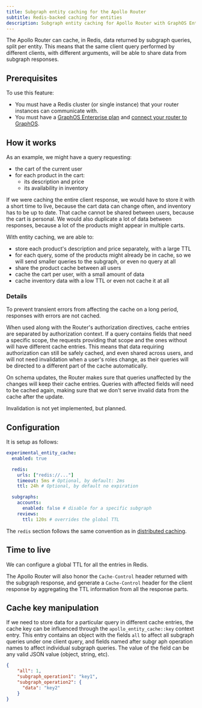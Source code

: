 ```yaml
---
title: Subgraph entity caching for the Apollo Router
subtitle: Redis-backed caching for entities
description: Subgraph entity caching for Apollo Router with GraphOS Enterprise. Cache and reuse individual entities across queries
---
```


<EnterpriseFeature />

The Apollo Router can cache, in Redis, data returned by subgraph queries, split per entity. This means that the same client query performed by different clients, with different arguments, will be able to share data from subgraph responses.

## Prerequisites

To use this feature:

- You must have a Redis cluster (or single instance) that your router instances can communicate with.
- You must have a [GraphOS Enterprise plan](https://www.apollographql.com/pricing/) and [connect your router to GraphOS](./overview/#environment-variables).

## How it works

As an example, we might have a query requesting:
- the cart of the current user
- for each product in the cart:
    - its description and price
    - its availability in inventory

If we were caching the entire client response, we would have to store it with a short time to live, because the cart data can change often, and inventory has to be up to date. That cache cannot be shared between users, because the cart is personal. We would also duplicate a lot of data between responses, because a lot of the products might appear in multiple carts.

With entity caching, we are able to:
- store each product's description and price separately, with a large TTL
- for each query, some of the products might already be in cache, so we will send smaller queries to the subgraph, or even no query at all
- share the product cache between all users
- cache the cart per user, with a small amount of data
- cache inventory data with a low TTL or even not cache it at all

### Details

To prevent transient errors from affecting the cache on a long period, responses with errors are not cached.

When used along with the Router's authorization directives, cache entries are separated by authorization context. If a query contains fields that need a specific scope, the requests providing that scope and the ones without will have different cache entries. This means that data requiring authorization can still be safely cached, and even shared across users, and will not need invalidation when a user's roles change, as their queries will be directed to a different part of the cache automatically.

On schema updates, the Router makes sure that queries unaffected by the changes will keep their cache entries. Queries with affected fields will need to be cached again, making sure that we don't serve invalid data from the cache after the update.

Invalidation is not yet implemented, but planned.

## Configuration

It is setup as follows:

```yaml title="router.yaml"
experimental_entity_cache:
  enabled: true

  redis:
    urls: ["redis://..."]
    timeout: 5ms # Optional, by default: 2ms
    ttl: 24h # Optional, by default no expiration

  subgraphs:
    accounts:
      enabled: false # disable for a specific subgraph
    reviews:
      ttl: 120s # overrides the global TTL
```

The `redis` section follows the same convention as in [distributed caching](./distributed-caching).

## Time to live

We can configure a global TTL for all the entries in Redis.

The Apollo Router will also honor the `Cache-Control` header returned with the subgraph response, and generate a `Cache-Control` header for the client response by aggregating the TTL information from all the response parts.

## Cache key manipulation

If we need to store data for a particular query in different cache entries, the cache key can be influenced through the `apollo_entity_cache::key` context entry. This entry contains an object with the fields `all` to affect all subgraph queries under one client query, and fields named after subgr aph operation names to affect individual subgraph queries. The value of the field can be any valid JSON value (object, string, etc).

```json
{
    "all": 1,
    "subgraph_operation1": "key1",
    "subgraph_operation2": {
      "data": "key2"
    }
}

```